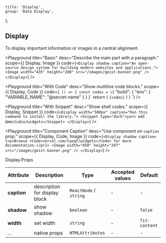 
	title: 'Display',
	group: 'Data Display',
};

## Display

To display important information or images in a central alignment.

<Playground
	title="Basic"
	desc="Describe the main part with a paragraph."
	scope={{ Display, Image }}
	code={`
  <Display shadow caption="An open-source design system for building modern websites and applications.">
    <Image width="435" height="200" src="/images/geist-banner.png" />
  </Display>
`}
/>

<Playground
	title="With Code"
	desc="Show multiline code blocks."
	scope={{ Display, Code }}
	code={`
() => {
  const codes = \`{
  "build": {
    "env": {
      "VARIABLE_NAME": "@secret-name"
    }
  }
}\`
  return (
    <Display width="500px" caption="Application's build with a defined environment variable.">
      <Code block>{codes}</Code>
    </Display>
  )
}
`}
/>

<Playground
	title="With Snippet"
	desc="Show shell codes."
	scope={{ Display, Snippet }}
	code={`
  <Display width="500px" caption="Run this command to install the library.">
    <Snippet type="dark">yarn add @mmstudio/widgets</Snippet>
  </Display>
`}
/>

<Playground
	title="Component Caption"
	desc="Use component on `caption` prop."
	scope={{ Display, Code, Image }}
	code={`
  <Display shadow caption={<p>Browse <Code>vercel.com/taoqf/widgets</Code> for more documentation.</p>}>
    <Image width="650" height="297" src="/images/geist-banner.png" />
  </Display>
`}
/>

<Attributes edit="/pages/en-us/components/display.mdx">
<Attributes.Title>Display.Props</Attributes.Title>

| Attribute   | Description                   | Type                   | Accepted values | Default       |
| ----------- | ----------------------------- | ---------------------- | --------------- | ------------- |
| **caption** | description for display block | `ReactNode` / `string` | -               | -             |
| **shadow**  | show shadow                   | `boolean`              | -               | `false`       |
| **width**   | set width                     | `string`               | -               | `fit-content` |
| ...         | native props                  | `HTMLAttributes`       | -               | -             |

</Attributes>

